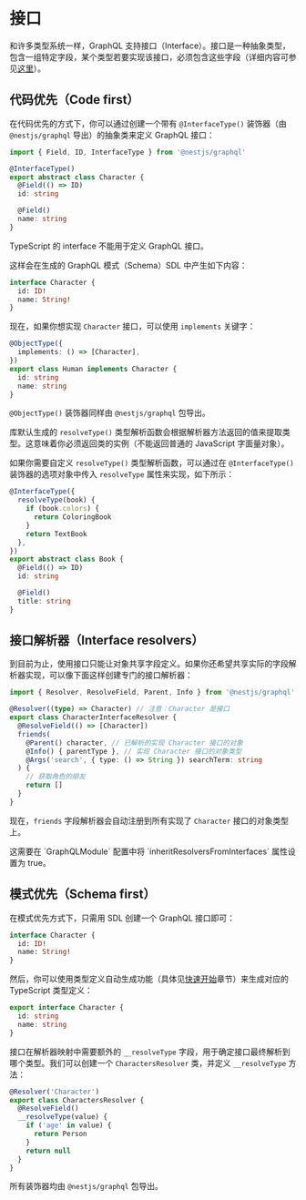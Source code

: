 # 接口

和许多类型系统一样，GraphQL 支持接口（Interface）。接口是一种抽象类型，包含一组特定字段，某个类型若要实现该接口，必须包含这些字段（详细内容可参见[这里](https://graphql.org/learn/schema/#interfaces)）。

## 代码优先（Code first）

在代码优先的方式下，你可以通过创建一个带有 `@InterfaceType()` 装饰器（由 `@nestjs/graphql` 导出）的抽象类来定义 GraphQL 接口：

```ts
import { Field, ID, InterfaceType } from '@nestjs/graphql'

@InterfaceType()
export abstract class Character {
  @Field(() => ID)
  id: string

  @Field()
  name: string
}
```

<CalloutInfo type="warning">

TypeScript 的 interface 不能用于定义 GraphQL 接口。

</CalloutInfo>

这样会在生成的 GraphQL 模式（Schema）SDL 中产生如下内容：

```graphql
interface Character {
  id: ID!
  name: String!
}
```

现在，如果你想实现 `Character` 接口，可以使用 `implements` 关键字：

```ts
@ObjectType({
  implements: () => [Character],
})
export class Human implements Character {
  id: string
  name: string
}
```

<CalloutInfo>

`@ObjectType()` 装饰器同样由 `@nestjs/graphql` 包导出。

</CalloutInfo>

库默认生成的 `resolveType()` 类型解析函数会根据解析器方法返回的值来提取类型。这意味着你必须返回类的实例（不能返回普通的 JavaScript 字面量对象）。

如果你需要自定义 `resolveType()` 类型解析函数，可以通过在 `@InterfaceType()` 装饰器的选项对象中传入 `resolveType` 属性来实现，如下所示：

```ts
@InterfaceType({
  resolveType(book) {
    if (book.colors) {
      return ColoringBook
    }
    return TextBook
  },
})
export abstract class Book {
  @Field(() => ID)
  id: string

  @Field()
  title: string
}
```

## 接口解析器（Interface resolvers）

到目前为止，使用接口只能让对象共享字段定义。如果你还希望共享实际的字段解析器实现，可以像下面这样创建专门的接口解析器：

```ts
import { Resolver, ResolveField, Parent, Info } from '@nestjs/graphql'

@Resolver((type) => Character) // 注意：Character 是接口
export class CharacterInterfaceResolver {
  @ResolveField(() => [Character])
  friends(
    @Parent() character, // 已解析的实现 Character 接口的对象
    @Info() { parentType }, // 实现 Character 接口的对象类型
    @Args('search', { type: () => String }) searchTerm: string
  ) {
    // 获取角色的朋友
    return []
  }
}
```

现在，`friends` 字段解析器会自动注册到所有实现了 `Character` 接口的对象类型上。

<CalloutInfo type="warning">
  这需要在 `GraphQLModule` 配置中将 `inheritResolversFromInterfaces` 属性设置为 true。
</CalloutInfo>

## 模式优先（Schema first）

在模式优先方式下，只需用 SDL 创建一个 GraphQL 接口即可：

```graphql
interface Character {
  id: ID!
  name: String!
}
```

然后，你可以使用类型定义自动生成功能（具体见[快速开始](/graphql/quick-start)章节）来生成对应的 TypeScript 类型定义：

```ts
export interface Character {
  id: string
  name: string
}
```

接口在解析器映射中需要额外的 `__resolveType` 字段，用于确定接口最终解析到哪个类型。我们可以创建一个 `CharactersResolver` 类，并定义 `__resolveType` 方法：

```ts
@Resolver('Character')
export class CharactersResolver {
  @ResolveField()
  __resolveType(value) {
    if ('age' in value) {
      return Person
    }
    return null
  }
}
```

<CalloutInfo>

所有装饰器均由 `@nestjs/graphql` 包导出。

</CalloutInfo>
